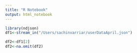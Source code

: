 ```yaml
---
title: "R Notebook"
output: html_notebook
---
```




```r
library(ndjson)
df1<-stream_in("/Users/sachinvarriar/userDataApril.json")
```

```r
df2<-df1[2]
df2<-na.omit(df2)
```

